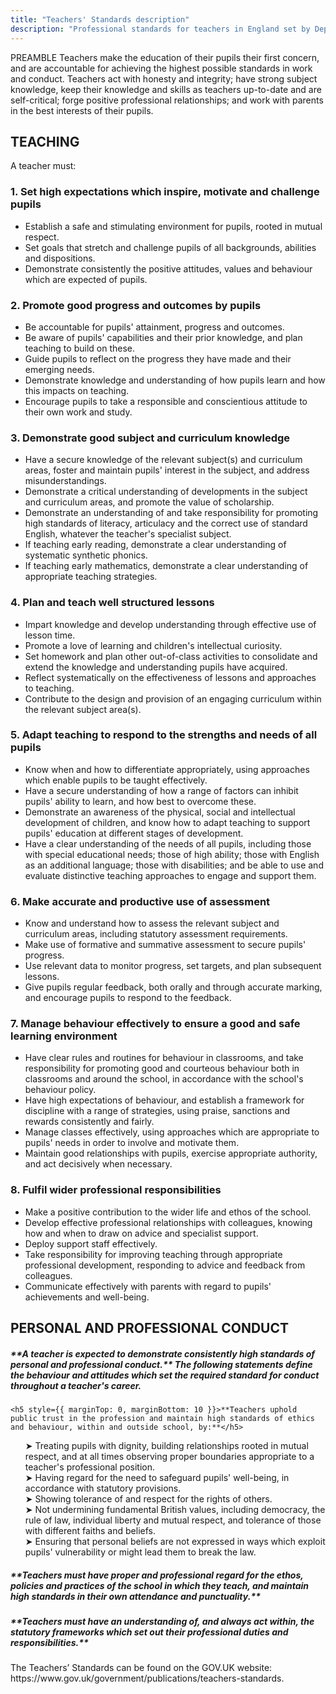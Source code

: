 ```yaml
---
title: "Teachers' Standards description"
description: "Professional standards for teachers in England set by Department for Education."
---
```


PREAMBLE
Teachers make the education of their pupils their first concern, and are accountable for achieving the highest possible standards in work and conduct. Teachers act with honesty and integrity; have strong subject knowledge, keep their knowledge and skills as teachers up-to-date and are self-critical; forge positive professional relationships; and work with parents in the best interests of their pupils.

## TEACHING
A teacher must:

### 1. Set high expectations which inspire, motivate and challenge pupils
- Establish a safe and stimulating environment for pupils, rooted in mutual respect.
- Set goals that stretch and challenge pupils of all backgrounds, abilities and dispositions.
- Demonstrate consistently the positive attitudes, values and behaviour which are expected of pupils.

### 2. Promote good progress and outcomes by pupils
- Be accountable for pupils' attainment, progress and outcomes.
- Be aware of pupils' capabilities and their prior knowledge, and plan teaching to build on these.
- Guide pupils to reflect on the progress they have made and their emerging needs.
- Demonstrate knowledge and understanding of how pupils learn and how this impacts on teaching.
- Encourage pupils to take a responsible and conscientious attitude to their own work and study.

### 3. Demonstrate good subject and curriculum knowledge
- Have a secure knowledge of the relevant subject(s) and curriculum areas, foster and maintain pupils' interest in the subject, and address misunderstandings.
- Demonstrate a critical understanding of developments in the subject and curriculum areas, and promote the value of scholarship.
- Demonstrate an understanding of and take responsibility for promoting high standards of literacy, articulacy and the correct use of standard English, whatever the teacher's specialist subject.
- If teaching early reading, demonstrate a clear understanding of systematic synthetic phonics.
- If teaching early mathematics, demonstrate a clear understanding of appropriate teaching strategies.

### 4. Plan and teach well structured lessons
- Impart knowledge and develop understanding through effective use of lesson time.
- Promote a love of learning and children's intellectual curiosity.
- Set homework and plan other out-of-class activities to consolidate and extend the knowledge and understanding pupils have acquired.
- Reflect systematically on the effectiveness of lessons and approaches to teaching.
- Contribute to the design and provision of an engaging curriculum within the relevant subject area(s).

### 5. Adapt teaching to respond to the strengths and needs of all pupils
- Know when and how to differentiate appropriately, using approaches which enable pupils to be taught effectively.
- Have a secure understanding of how a range of factors can inhibit pupils' ability to learn, and how best to overcome these.
- Demonstrate an awareness of the physical, social and intellectual development of children, and know how to adapt teaching to support pupils' education at different stages of development.
- Have a clear understanding of the needs of all pupils, including those with special educational needs; those of high ability; those with English as an additional language; those with disabilities; and be able to use and evaluate distinctive teaching approaches to engage and support them.

### 6. Make accurate and productive use of assessment
- Know and understand how to assess the relevant subject and curriculum areas, including statutory assessment requirements.
- Make use of formative and summative assessment to secure pupils' progress.
- Use relevant data to monitor progress, set targets, and plan subsequent lessons.
- Give pupils regular feedback, both orally and through accurate marking, and encourage pupils to respond to the feedback.

### 7. Manage behaviour effectively to ensure a good and safe learning environment
- Have clear rules and routines for behaviour in classrooms, and take responsibility for promoting good and courteous behaviour both in classrooms and around the school, in accordance with the school's behaviour policy.
- Have high expectations of behaviour, and establish a framework for discipline with a range of strategies, using praise, sanctions and rewards consistently and fairly.
- Manage classes effectively, using approaches which are appropriate to pupils' needs in order to involve and motivate them.
- Maintain good relationships with pupils, exercise appropriate authority, and act decisively when necessary.

### 8. Fulfil wider professional responsibilities
- Make a positive contribution to the wider life and ethos of the school.
- Develop effective professional relationships with colleagues, knowing how and when to draw on advice and specialist support.
- Deploy support staff effectively.
- Take responsibility for improving teaching through appropriate professional development, responding to advice and feedback from colleagues.
- Communicate effectively with parents with regard to pupils' achievements and well-being.



## PERSONAL AND PROFESSIONAL CONDUCT

<div style={{
  padding: 20,
  borderRadius: 14,
  background: 'linear-gradient(180deg, rgba(10,132,255,0.08), rgba(10,132,255,0.03))',
  border: '1px solid rgba(10,132,255,0.18)',
  marginTop: 8
}}>
  <h5 style={{ marginTop: 0, marginBottom: 10 }}>**A teacher is expected to demonstrate consistently high standards of personal and professional conduct.** The following statements define the behaviour and attitudes which set the required standard for conduct throughout a teacher's career.</h5>

    <h5 style={{ marginTop: 0, marginBottom: 10 }}>**Teachers uphold public trust in the profession and maintain high standards of ethics and behaviour, within and outside school, by:**</h5>
    
  <ol style={{ margin: 0, paddingLeft: 18 }}>
    ➤ Treating pupils with dignity, building relationships rooted in mutual respect, and at all times observing proper boundaries appropriate to a teacher's professional position.<br/>
      ➤ Having regard for the need to safeguard pupils' well-being, in accordance with statutory provisions.<br/>
      ➤ Showing tolerance of and respect for the rights of others.<br/>
      ➤ Not undermining fundamental British values, including democracy, the rule of law, individual liberty and mutual respect, and tolerance of those with different faiths and beliefs.<br/>
➤ Ensuring that personal beliefs are not expressed in ways which exploit pupils' vulnerability or might lead them to break the law.<br/>

  </ol>

<h5 style={{ marginTop: 0, marginBottom: 10 }}>**Teachers must have proper and professional regard for the ethos, policies and practices of the school in which they teach, and maintain high standards in their own attendance and punctuality.**</h5>

<h5 style={{ marginTop: 0, marginBottom: 10 }}>**Teachers must have an understanding of, and always act within, the statutory frameworks which set out their professional duties and responsibilities.**</h5>


  <div style={{ fontSize: 13, opacity: 0.8, marginTop: 10 }}>
    The Teachers’ Standards can be found on the GOV.UK website: https://www.gov.uk/government/publications/teachers-standards.
  </div>
</div>


